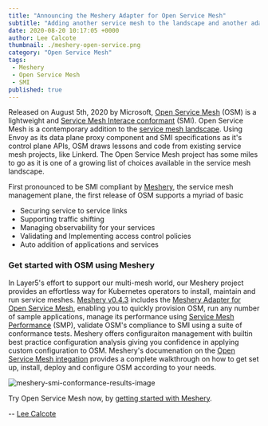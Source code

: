 ```yaml
---
title: "Announcing the Meshery Adapter for Open Service Mesh"
subtitle: "Adding another service mesh to the landscape and another adapter to Meshery"
date: 2020-08-20 10:17:05 +0000
author: Lee Calcote
thumbnail: ./meshery-open-service.png
category: "Open Service Mesh"
tags:
 - Meshery
 - Open Service Mesh
 - SMI
published: true
---
```



<BlogWrapper>

Released on August 5th, 2020 by Microsoft, [Open Service Mesh](https://openservicemesh.io/) (OSM) is a lightweight and [Service Mesh Interace conformant](https://layer5.io/smi) (SMI). Open Service Mesh is a contemporary addition to the [service mesh landscape](https://github.com/layer5io/layer5/blob/master/landscape). Using Envoy as its data plane proxy component and SMI specifications as it's control plane APIs, OSM draws lessons and code from existing service mesh projects, like Linkerd. The Open Service Mesh project has some miles to go as it is one of a growing list of choices available in the service mesh landscape.

First pronounced to be SMI compliant by [Meshery](https://meshery.io/), the service mesh management plane, the first release of OSM supports a myriad of basic

<ul>
    <li>Securing service to service links</li>
    <li>Supporting traffic shifting</li>
    <li>Managing observability for your services</li>
    <li>Validating and Implementing access control policies</li>
    <li>Auto addition of applications and services</li>
</ul>

### Get started with OSM using Meshery
In Layer5's effort to support our multi-mesh world, our Meshery project provides an effortless way for Kubernetes operators to install, maintain and run service meshes. [Meshery v0.4.3](https://github.com/layer5io/meshery/releases/tag/v0.4.3) includes the [Meshery Adapter for Open Service Mesh](https://github.com/layer5io/meshery-osm), enabling you to quickly provision OSM, run any number of sample applications, manage its performance using [Service Mesh Performance](https://smp-spec.io/) (SMP), validate OSM's compliance to SMI using a suite of conformance tests. Meshery offers configuraiton management with builtin best practice configuration analysis giving you confidence in applying custom configuration to OSM. Meshery's documenation on the [Open Service Mesh integation](https://meshery.layer5.io/docs/service-meshes/adapters/osm) provides a complete walkthrough on how to get set up, install, deploy and configure OSM according to your needs.

<img src={conformance} className="" alt="meshery-smi-conformance-results-image" />

Try Open Service Mesh now, by [getting started with Meshery](https://github.com/layer5io/layer5/blob/master/meshery#getting-started).

-- [Lee Calcote](https://layer5ng.netlify.app/community/members/lee-calcote)

</BlogWrapper>
